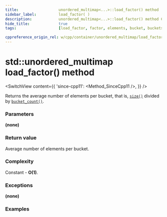 ```yaml
---
title:					unordered_multimap<...>::load_factor() method
sidebar_label:			load_factor( )
description:			unordered_multimap<...>::load_factor() method C++ documentation
hide_title:				true
tags:					[load_factor, factor, elements, bucket, buckets]

cppreference_origin_rel: w/cpp/container/unordered_multimap/load_factor
---
```



<!----------------- Codes ---------------------->

<!-- load_factor() -->

# std::unordered_multimap load_factor() method

<SwitchView content={{
	'since-cpp11': <Method_SinceCpp11 />,
}} />

Returns the average number of elements per bucket, that is, [`size()`](/docs/std/containers/maps/unordered-multimap/size) divided by [`bucket_count()`](/docs/std/containers/unordered-multimap/bucket_count).

### Parameters

**(none)**

### Return value

Average number of elements per bucket.

### Complexity

Constant - **O(1)**.

### Exceptions

**(none)**

### Examples

<ImproveSection />
